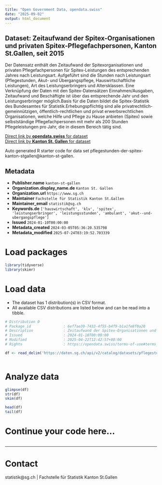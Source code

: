 ```yaml
---
title: "Open Government Data, opendata.swiss"
date: "2025-09-02"
output: html_document
---
```


## Dataset: Zeitaufwand der Spitex-Organisationen und privaten Spitex-Pflegefachpersonen, Kanton St.Gallen, seit 2015

Der Datensatz enthält den Zeitaufwand der Spitexorganisationen und privaten Pflegefachpersonen für Spitex-Leistungen des entsprechenden Jahres nach Leistungsart. Aufgeführt sind die Stunden nach Leistungsart (Pflegestunden, Akut- und Übergangspflege, Hauswirtschaftliche Leistungen), Art des Leistungserbringers und Altersklassen. Eine Verknüpfung der Daten mit den Spitex-Datensätzen Einnahmen/Ausgaben, Zeitaufwand und Beschäftigte ist über das entsprechende Jahr und den Leistungserbringer möglich.Basis für die Daten bildet die Spitex-Statistik des Bundesamtes für Statistik.Erhebungspflichtig sind alle privatrechtlich-gemeinnützigen, öffentlich-rechtlichen und privat erwerbsrechtlichen Organisationen, welche Hilfe und Pflege zu Hause anbieten (Spitex) sowie selbstständige Pflegefachpersonen mit mehr als 200 Stunden Pflegeleistungen pro Jahr, die in diesem Bereich tätig sind.

[Direct link by **opendata.swiss** for dataset](https://opendata.swiss/de/dataset/zeitaufwand-der-spitex-organisationen-und-privaten-spitex-pflegefachpersonen-kanton-st-gal-2015)<br>
[Direct link by **Kanton St. Gallen** for dataset](https://daten.sg.ch/explore/dataset/pflegestunden-der-spitex-kanton-stgallen/)

Auto generated R starter code for data set pflegestunden-der-spitex-kanton-stgallen@kanton-st-gallen.

## Metadata

- **Publisher.name** `kanton-st-gallen`
- **Organization.display_name.de** `Kanton St. Gallen`
- **Organization.url** `https://www.sg.ch`
- **Maintainer** `Fachstelle für Statistik Kanton St.Gallen`
- **Maintainer_email** `statistik@sg.ch`
- **Keywords.de** `['hauswirtschaft', 'klv', 'spitex', 'leistungserbringer', 'leistungsstunden', 'ambulant', 'akut--und-ubergangspflege']`
- **Issued** `2024-01-10T00:00:00`
- **Metadata_created** `2024-03-05T05:36:20.535798`
- **Metadata_modified** `2025-07-24T03:19:52.703339`


# Load packages

```r

library(tidyverse)
library(skimr)

```

# Load data

-   The dataset has 1 distribution(s) in CSV format.
-   All available CSV distributions are listed below and can be read into a tibble.

```r

# Distribution 0
# Package_id               : 6ef7ae39-7433-4f55-b4f9-b1a1fe8f0a20
# Description              : Zeitaufwand der Spitex-Organisationen und privaten Spitex-Pflegefachpersonen, Kanton St.Gallen, seit 2015 (csv)
# Issued                   : 2024-01-10T00:00:00
# Modified                 : 2025-04-22T12:42:57+00:00
# Rights                   : https://opendata.swiss/terms-of-use#terms_by

df <- read_delim('https://daten.sg.ch/api/v2/catalog/datasets/pflegestunden-der-spitex-kanton-stgallen/exports/csv?use_labels=true')



```

# Analyze data

```r

glimpse(df)
str(df)
skim(df)

head(df)
tail(df)

```

# Continue your code here...

```r

```

------------------------------------------------------------------------

# Contact

statistik@sg.ch | Fachstelle für Statistik Kanton St.Gallen
